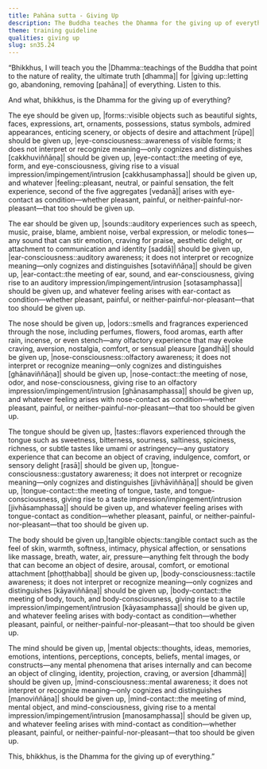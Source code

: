 ```yaml
---
title: Pahāna sutta - Giving Up
description: The Buddha teaches the Dhamma for the giving up of everything based on the six sense bases and the process leading up to the arising of feeling and perception.
theme: training guideline
qualities: giving up
slug: sn35.24
---
```


“Bhikkhus, I will teach you the |Dhamma::teachings of the Buddha that point to the nature of reality, the ultimate truth [dhamma]| for |giving up::letting go, abandoning, removing [pahāna]| of everything. Listen to this.

And what, bhikkhus, is the Dhamma for the giving up of everything?

The eye should be given up, |forms::visible objects such as beautiful sights, faces, expressions, art, ornaments, possessions, status symbols, admired appearances, enticing scenery, or objects of desire and attachment [rūpe]| should be given up, |eye-consciousness::awareness of visible forms; it does not interpret or recognize meaning—only cognizes and distinguishes [cakkhuviññāṇa]| should be given up, |eye-contact::the meeting of eye, form, and eye-consciousness, giving rise to a visual impression/impingement/intrusion [cakkhusamphassa]| should be given up, and whatever |feeling::pleasant, neutral, or painful sensation, the felt experience, second of the five aggregates [vedanā]| arises with eye-contact as condition—whether pleasant, painful, or neither-painful-nor-pleasant—that too should be given up.

The ear should be given up, |sounds::auditory experiences such as speech, music, praise, blame, ambient noise, verbal expression, or melodic tones—any sound that can stir emotion, craving for praise, aesthetic delight, or attachment to communication and identity [saddā]| should be given up, |ear-consciousness::auditory awareness; it does not interpret or recognize meaning—only cognizes and distinguishes [sotaviññāṇa]| should be given up, |ear-contact::the meeting of ear, sound, and ear-consciousness, giving rise to an auditory impression/impingement/intrusion [sotasamphassa]| should be given up, and whatever feeling arises with ear-contact as condition—whether pleasant, painful, or neither-painful-nor-pleasant—that too should be given up.

The nose should be given up, |odors::smells and fragrances experienced through the nose, including perfumes, flowers, food aromas, earth after rain, incense, or even stench—any olfactory experience that may evoke craving, aversion, nostalgia, comfort, or sensual pleasure [gandhā]| should be given up, |nose-consciousness::olfactory awareness; it does not interpret or recognize meaning—only cognizes and distinguishes [ghānaviññāṇa]| should be given up, |nose-contact::the meeting of nose, odor, and nose-consciousness, giving rise to an olfactory impression/impingement/intrusion [ghānasamphassa]| should be given up, and whatever feeling arises with nose-contact as condition—whether pleasant, painful, or neither-painful-nor-pleasant—that too should be given up.

The tongue should be given up, |tastes::flavors experienced through the tongue such as sweetness, bitterness, sourness, saltiness, spiciness, richness, or subtle tastes like umami or astringency—any gustatory experience that can become an object of craving, indulgence, comfort, or sensory delight [rasā]| should be given up, |tongue-consciousness::gustatory awareness; it does not interpret or recognize meaning—only cognizes and distinguishes [jivhāviññāṇa]| should be given up, |tongue-contact::the meeting of tongue, taste, and tongue-consciousness, giving rise to a taste impression/impingement/intrusion [jivhāsamphassa]| should be given up, and whatever feeling arises with tongue-contact as condition—whether pleasant, painful, or neither-painful-nor-pleasant—that too should be given up.

The body should be given up,|tangible objects::tangible contact such as the feel of skin, warmth, softness, intimacy, physical affection, or sensations like massage, breath, water, air, pressure—anything felt through the body that can become an object of desire, arousal, comfort, or emotional attachment [phoṭṭhabba]| should be given up, |body-consciousness::tactile awareness; it does not interpret or recognize meaning—only cognizes and distinguishes [kāyaviññāṇa]| should be given up, |body-contact::the meeting of body, touch, and body-consciousness, giving rise to a tactile impression/impingement/intrusion [kāyasamphassa]| should be given up, and whatever feeling arises with body-contact as condition—whether pleasant, painful, or neither-painful-nor-pleasant—that too should be given up.

The mind should be given up, |mental objects::thoughts, ideas, memories, emotions, intentions, perceptions, concepts, beliefs, mental images, or constructs—any mental phenomena that arises internally and can become an object of clinging, identity, projection, craving, or aversion [dhammā]| should be given up, |mind-consciousness::mental awareness; it does not interpret or recognize meaning—only cognizes and distinguishes [manoviññāṇa]| should be given up, |mind-contact::the meeting of mind, mental object, and mind-consciousness, giving rise to a mental impression/impingement/intrusion [manosamphassa]| should be given up, and whatever feeling arises with mind-contact as condition—whether pleasant, painful, or neither-painful-nor-pleasant—that too should be given up.

This, bhikkhus, is the Dhamma for the giving up of everything.”
